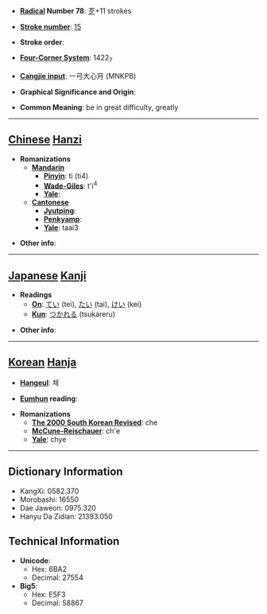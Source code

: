 * '''[[Wiktionary:Chinese radical index| Radical]] Number 78''': [[Wiktionary:Chinese radical index 歹|歹]]+11 strokes

* '''[[Wiktionary:Chinese total strokes index|Stroke number]]''': [[Wiktionary:Chinese total strokes index 15|15]]

* '''Stroke order''': 

* '''[[Wiktionary:Chinese four corner index|Four-Corner System]]''': 1422<sub>7</sub>

* '''[[Wiktionary:Chinese Cangjie index|Cangjie input]]''': 一弓大心月 (MNKPB)

* '''Graphical Significance and Origin''': 

* '''Common Meaning''': be in great difficulty, greatly

----

== [[Chinese]] [[Hanzi]] ==

* '''Romanizations'''
** '''[[Mandarin]]'''
*** '''[[Pinyin]]''': tì (ti4)
*** '''[[Wade-Giles]]''': t'i<sup>4</sup>
*** '''[[Yale]]''': 
** '''[[Cantonese]]'''
*** '''[[Jyutping]]''':
*** '''[[Penkyamp]]''': 
*** '''[[Yale]]''': taai3

* '''Other info''': 

----

== [[Japanese]] [[Kanji]] ==

* '''Readings'''
** '''[[On]]''': [[てい]] (tei), [[たい]] (tai), [[けい]] (kei)
** '''[[Kun]]''': [[つかれる]] (tsukareru)

* '''Other info''':  

----

== [[Korean]] [[Hanja]] ==

* '''[[Hangeul]]''': 체

* '''[[Eumhun]] reading''': 

* '''Romanizations'''
** '''[[The 2000 South Korean Revised Romanization|The 2000 South Korean Revised]]''': che
** '''[[McCune-Reischauer]]''': ch'e
** '''[[Yale]]''': chye

----

== Dictionary Information ==

* KangXi: 0582.370
* Morobashi: 16550
* Dae Jaweon: 0975.320
* Hanyu Da Zidian: 21393.050

== Technical Information ==

* '''Unicode''':
** Hex: 6BA2
** Decimal: 27554
* '''Big5''':
** Hex: E5F3
** Decimal: 58867